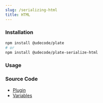 ```yaml
---
slug: /serializing-html
title: HTML
---
```


### Installation

```bash npm2yarn
npm install @udecode/plate
# or
npm install @udecode/plate-serialize-html
```

### Usage


<SerializingHtmlSandpack />

### Source Code

- [Plugin](https://github.com/udecode/plate/blob/main/packages/core/src/plugins/html-deserializer/createDeserializeHtmlPlugin.ts)
- [Variables](https://github.com/udecode/plate/blob/main/examples/src)
